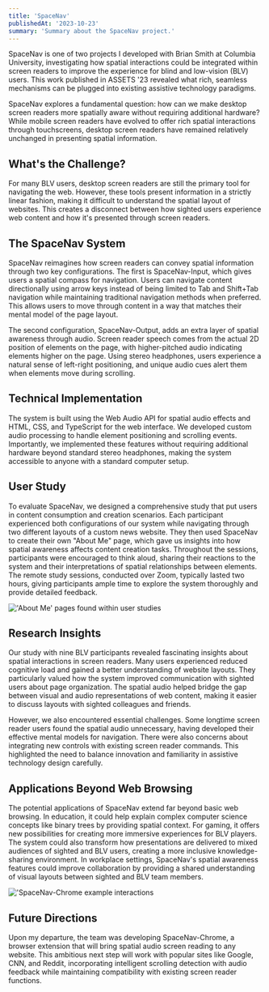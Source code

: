 ```yaml
---
title: 'SpaceNav'
publishedAt: '2023-10-23'
summary: 'Summary about the SpaceNav project.'
---
```


SpaceNav is one of two projects I developed with Brian Smith at Columbia University, investigating how spatial interactions could be integrated within screen readers to improve the experience for blind and low-vision (BLV) users. This work published in ASSETS '23 revealed what rich, seamless mechanisms can be plugged into existing assistive technology paradigms.

SpaceNav explores a fundamental question: how can we make desktop screen readers more spatially aware without requiring additional hardware? While mobile screen readers have evolved to offer rich spatial interactions through touchscreens, desktop screen readers have remained relatively unchanged in presenting spatial information.

## What's the Challenge?

For many BLV users, desktop screen readers are still the primary tool for navigating the web. However, these tools present information in a strictly linear fashion, making it difficult to understand the spatial layout of websites. This creates a disconnect between how sighted users experience web content and how it's presented through screen readers.

## The SpaceNav System

SpaceNav reimagines how screen readers can convey spatial information through two key configurations. The first is SpaceNav-Input, which gives users a spatial compass for navigation. Users can navigate content directionally using arrow keys instead of being limited to Tab and Shift+Tab navigation while maintaining traditional navigation methods when preferred. This allows users to move through content in a way that matches their mental model of the page layout.

The second configuration, SpaceNav-Output, adds an extra layer of spatial awareness through audio. Screen reader speech comes from the actual 2D position of elements on the page, with higher-pitched audio indicating elements higher on the page. Using stereo headphones, users experience a natural sense of left-right positioning, and unique audio cues alert them when elements move during scrolling.

## Technical Implementation

The system is built using the Web Audio API for spatial audio effects and HTML, CSS, and TypeScript for the web interface. We developed custom audio processing to handle element positioning and scrolling events. Importantly, we implemented these features without requiring additional hardware beyond standard stereo headphones, making the system accessible to anyone with a standard computer setup.

## User Study

To evaluate SpaceNav, we designed a comprehensive study that put users in content consumption and creation scenarios. Each participant experienced both configurations of our system while navigating through two different layouts of a custom news website. They then used SpaceNav to create their own "About Me" page, which gave us insights into how spatial awareness affects content creation tasks. Throughout the sessions, participants were encouraged to think aloud, sharing their reactions to the system and their interpretations of spatial relationships between elements. The remote study sessions, conducted over Zoom, typically lasted two hours, giving participants ample time to explore the system thoroughly and provide detailed feedback.

<Image 
  src="/spacenav/about_me_pages.png"
  alt="'About Me' pages found within user studies"
  width={800}
  height={600}
  caption="Two 'About Me' pages that a user study participant built using SpaceNav-Input (the left image) and SpaceNav-Output (the right image)."
/>

## Research Insights

Our study with nine BLV participants revealed fascinating insights about spatial interactions in screen readers. Many users experienced reduced cognitive load and gained a better understanding of website layouts. They particularly valued how the system improved communication with sighted users about page organization. The spatial audio helped bridge the gap between visual and audio representations of web content, making it easier to discuss layouts with sighted colleagues and friends.

However, we also encountered essential challenges. Some longtime screen reader users found the spatial audio unnecessary, having developed their effective mental models for navigation. There were also concerns about integrating new controls with existing screen reader commands. This highlighted the need to balance innovation and familiarity in assistive technology design carefully.

## Applications Beyond Web Browsing

The potential applications of SpaceNav extend far beyond basic web browsing. In education, it could help explain complex computer science concepts like binary trees by providing spatial context. For gaming, it offers new possibilities for creating more immersive experiences for BLV players. The system could also transform how presentations are delivered to mixed audiences of sighted and BLV users, creating a more inclusive knowledge-sharing environment. In workplace settings, SpaceNav's spatial awareness features could improve collaboration by providing a shared understanding of visual layouts between sighted and BLV team members.

<Image 
  src="/spacenav/chrome_extension.png"
  alt="'SpaceNav-Chrome example interactions"
  width={800}
  height={600}
  caption="How we envision the SpaceNav-Chrome system working on common websites such as CNN, incorporating spatial interactions onto more complact user interfaces."
/>

## Future Directions

Upon my departure, the team was developing SpaceNav-Chrome, a browser extension that will bring spatial audio screen reading to any website. This ambitious next step will work with popular sites like Google, CNN, and Reddit, incorporating intelligent scrolling detection with audio feedback while maintaining compatibility with existing screen reader functions.